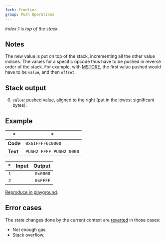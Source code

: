```yaml
---
fork: Frontier
group: Push Operations
---
```


*Index 1 is top of the stack.*

## Notes

The new value is put on top of the stack, incrementing all the other value indices. The values for a specific opcode thus have to be pushed in reverse order of the stack. For example, with [MSTORE](/#52), the first value pushed would have to be `value`, and then `offset`.

## Stack output

0. `value`: pushed value, aligned to the right (put in the lowest significant bytes).

## Example

| * | * |
|---|---|
| **Code** | `0x61FFFF610000` |
| **Text** | `PUSH2 FFFF PUSH2 0000` |

| * | Input | Output |
|--:|------:|-------:|
| `1` | | `0x0000` |
| `2` | | `0xFFFF` |

[Reproduce in playground](/?unit=Wei&codeType=Mnemonic&code='~xFFFF%5Cn~'~PUSH2%200%01~_).

## Error cases

The state changes done by the current context are [reverted](#FD) in those cases:
- Not enough gas.
- Stack overflow.
